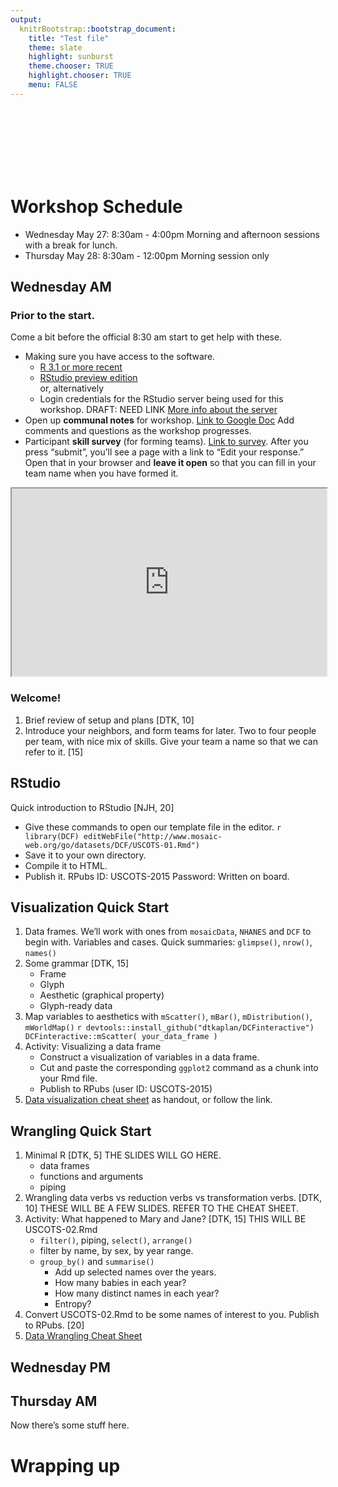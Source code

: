 ```yaml
---
output:
  knitrBootstrap::bootstrap_document:
    title: "Test file"
    theme: slate
    highlight: sunburst
    theme.chooser: TRUE
    highlight.chooser: TRUE
    menu: FALSE
---
```


<div style="background-image: url(data-computing.jpg);">
<h3 style="color: white;">Basics of Data Science in R & RStudio</h3>
<h4 style="color: white;">&nbsp;&nbsp;USCOTS 2015</h4>
<h4 style="color: white;">&nbsp;&nbsp;Workshop leaders: Daniel Kaplan & Nick Horton</h4></div>

# Workshop Schedule

* Wednesday May 27: 8:30am - 4:00pm
    Morning and afternoon sessions with a break for lunch.
* Thursday May 28: 8:30am - 12:00pm
    Morning session only


## Wednesday AM

### Prior to the start. 

Come a bit before the official 8:30 am start to get help with these.

* Making sure you have access to the software.
    * [R 3.1 or more recent](http://cran.rstudio.com/)
    * [RStudio preview edition](http://www.rstudio.com/products/rstudio/download/preview/)    
    or, alternatively
    * Login credentials for the RStudio server being used for this workshop. DRAFT: NEED LINK [More info about the server]()

* Open up **communal notes** for workshop. [Link to Google Doc](https://docs.google.com/document/d/1XEYhUZj9C468VRAl_SoGuUHL5UVtz0JU6PF5iCPuE6c/edit?usp=sharing) Add comments and questions as the workshop progresses.
* Participant **skill survey** (for forming teams). [Link to survey](https://docs.google.com/forms/d/1zQBF_3PIs7OHLn9srhr5odgqL0p9yxsi8OjnmqRk43k/viewform). After you press "submit", you'll see a page with a link to "Edit your response." Open that in your browser and **leave it open** so that you can fill in your team name when you have formed it.

<iframe src="https://docs.google.com/spreadsheets/d/1PUzAAIvn6Y6r7Y5ozPSRdwuFiHYcuYGdAH-iCOl7EBI/pubhtml?widget=true&amp;headers=false" height="300px" width="100%"></iframe>

### Welcome! 

1. Brief review of setup and plans [DTK, 10]
2. Introduce your neighbors, and form teams for later. Two to four people per team, with nice mix of skills. Give your team a name so that we can refer to it. [15]

## RStudio

Quick introduction to RStudio [NJH, 20]
    
* Give these commands to open our template file in the editor.
    ```r
library(DCF)
editWebFile("http://www.mosaic-web.org/go/datasets/DCF/USCOTS-01.Rmd")
```
* Save it to your own directory.
* Compile it to HTML.
* Publish it. RPubs ID: USCOTS-2015  Password: Written on board. <!-- benchtree -->

## Visualization Quick Start

1. Data frames.  We'll work with ones from `mosaicData`, `NHANES` and `DCF` to begin with. Variables and cases. Quick summaries: `glimpse()`, `nrow()`, `names()`
#. Some grammar [DTK, 15]
    * Frame
    * Glyph
    * Aesthetic (graphical property)
    * Glyph-ready data
#. Map variables to aesthetics with `mScatter()`, `mBar()`, `mDistribution()`, `mWorldMap()`
    ```r
devtools::install_github("dtkaplan/DCFinteractive")
DCFinteractive::mScatter( your_data_frame )   
```
#. Activity: Visualizing a data frame
    * Construct a visualization of variables in a data frame.
    * Cut and paste the corresponding `ggplot2` command as a chunk into your Rmd file. 
    * Publish to RPubs (user ID: USCOTS-2015)
#. [Data visualization cheat sheet](http://www.rstudio.com/wp-content/uploads/2015/04/ggplot2-cheatsheet.pdf) as handout, or follow the link.

## Wrangling Quick Start

1. Minimal R [DTK, 5] THE SLIDES WILL GO HERE.
    * data frames
    * functions and arguments
    * piping
#. Wrangling data verbs vs reduction verbs vs transformation verbs. [DTK, 10] THESE WILL BE A FEW SLIDES.  REFER TO THE CHEAT SHEET.
#. Activity: What happened to Mary and Jane? [DTK, 15] THIS WILL BE USCOTS-02.Rmd
    * `filter()`, piping, `select()`, `arrange()`
    * filter by name, by sex, by year range.
    * `group_by()` and `summarise()`
        * Add up selected names over the years.
        * How many babies in each year?
        * How many distinct names in each year?
        * Entropy?
#. Convert USCOTS-02.Rmd to be some names of interest to you. Publish to RPubs. [20]
#. [Data Wrangling Cheat Sheet](http://www.rstudio.com/wp-content/uploads/2015/02/data-wrangling-cheatsheet.pdf)



## Wednesday PM


## Thursday AM

Now there's some stuff here.

# Wrapping up